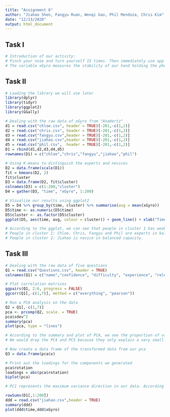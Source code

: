 ```yaml
---
title: "Assignment 6"
author: "Jiahao Shen, Fangyu Ruan, Wenqi Gao, Phil Mendoza, Chris Kim"
date: "12/13/2020"
output: html_document
---
```


## Task I
```r
# Introduction of our activity: 
# Pinch your nose and turn yourself 15 times. Then immediately use app called "AnaHertz" to record the information of our balanced capacity in 10 seconds. The app could automatically set the time so the data collected is accurate.
# The variable xGyro measures the stability of our hand holding the phone. It is concrete, continuous and countable. And some members of the group are experts and some are novices.
```

## Task II
```r
# Loading the library we will use later
library(dplyr)
library(tidyr)
library(ggplot2)
library(GGally)

# Dealing with the raw data of xGyro from "AnaHertz"
d1 = read.csv("chloe.csv", header = TRUE)[-201,-c(1,2)]
d2 = read.csv("chris.csv", header = TRUE)[-201,-c(1,2)]
d3 = read.csv("fangyu.csv",header = TRUE)[-201,-c(1,2)]
d4 = read.csv("jiahao.csv",header = TRUE)[-201,-c(1,2)]
d5 = read.csv("phil.csv",  header = TRUE)[-201,-c(1,2)]
D1 = rbind(d1,d2,d3,d4,d5)
rownames(D1) = c("chloe","chris","fangyu","jiahao","phil")

# Using K-means to distinguish the experts and novices
D2 = data.frame(scale(D1))
fit = kmeans(D2, 2)
fit$cluster
D3 = data.frame(D2, fit$cluster)
colnames(D3) = c(1:200,"cluster")
D4 = gather(D3, "time", "xGyro", 1:200)

# Visualize our results using ggplot2
D5 = D4 %>% group_by(time, cluster) %>% summarise(avg = mean(xGyro))
D5$time <- as.numeric(D5$time)
D5$cluster <- as.factor(D5$cluster)
ggplot(D5, aes(time, avg, colour = cluster)) + geom_line() + xlab("Time") + ylab("Average xGyro")

# According to the ggplot, we can see that people in cluster 1 has weaker swings in average xGyro, which means he or she is more stable than those in cluster 1.
# People in cluster 1: Chloe, Chris, Fangyu and Phil are experts in balanced capacity.
# People in cluster 2: Jiahao is novice in balanced capacity.
```

## Task III
```r
# Dealing with the raw data of five questions
Q1 = read.csv("Questions.csv", header = TRUE)
colnames(Q1) = c("name","confidence", "difficulty", "experience", "relevance", "dazzling", "gender")

# Plot correlation matrices
ggpairs(Q1, 2:6, progress = FALSE)
ggcorr(Q1[,-c(1,7)], method = c("everything", "pearson"))

# Run a PCA analysis on the data
Q2 = Q1[,-c(1,7)]
pca <- prcomp(Q2, scale. = TRUE)
pca$sdev^2
summary(pca)
plot(pca, type = "lines")

# According to the summary and plot of PCA, we see the proportion of variance of each principle component. 
# We would drop the PC4 and PC5 because they only explain a very small proportion of variance.

# Now create a data frame of the transformed data from our pca
Q3 = data.frame(pca$x)

# Print out the loadings for the components we generated
pca$rotation
loadings = abs(pca$rotation)
biplot(pca)

# PC1 represents the maximum variance direction in our data. According 
```




```r
rowSums(D1[,1:200])
ddd = read.csv("jiahao.csv",header = TRUE)
summary(ddd)
plot(ddd$time,ddd$xGyro)
```

